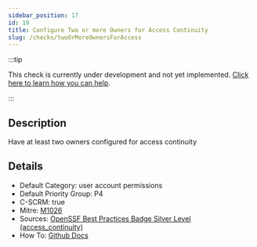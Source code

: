 ```yaml
---
sidebar_position: 17
id: 19
title: Configure Two or more Owners for Access Continuity
slug: /checks/twoOrMoreOwnersForAccess
---
```


<!-- BANNER:START -->
:::tip

This check is currently under development and not yet implemented. [Click here to learn how you can help](/contribute).

:::
<!-- BANNER:END -->

<!-- DESCRIPTION:START -->
## Description
Have at least two owners configured for access continuity
<!-- DESCRIPTION:END -->

<!-- DETAILS:START -->
## Details
- Default Category: user account permissions
- Default Priority Group: P4
- C-SCRM: true
- Mitre: [M1026](https://attack.mitre.org/mitigations/M1026/)
- Sources: [OpenSSF Best Practices Badge Silver Level (access_continuity)](https://www.bestpractices.dev/en/criteria?details=true&rationale=true#1.access_continuity)
- How To: [Github Docs](https://docs.github.com/en/organizations/managing-peoples-access-to-your-organization-with-roles/maintaining-ownership-continuity-for-your-organization)

<!-- DETAILS:END -->
